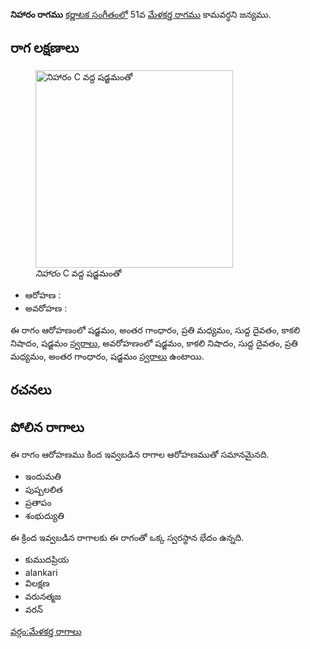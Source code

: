 {{Infobox ragam
	| name          	= నిహారం
	| synonym	    	= 
	| mela          	= 
	| chakra        	= 
	| janaka        	= 
	| type          	= ఔదవ
	| arohanam      	= {{svaraC|S|G3|M2|D1|N3|S'}} 
	| avarohanam    	= {{svaraC|S'|N3|D1|M2|G3|S}}
	| jeeva         	=
	| chhaya        	=
	| nyasa         	=
	| vishesha      	= 
	| equivalent  		= 
}}
{{కర్ణాటక సంగీత రాగాలు}}
'''నిహారం రాగము''' [[కర్ణాటక సంగీతం]]లో 51వ [[మేళకర్త రాగము]] కామవర్ధని జన్యము. 


==రాగ లక్షణాలు==
[[Image:niharam_kb2wiki.png|thumb|right|316px|''నిహారం'' C వద్ద షడ్జమంతో]]

* ఆరోహణ : {{svaraC|S|G3|M2|D1|N3|S'}} 
* అవరోహణ : {{svaraC|S'|N3|D1|M2|G3|S}}

ఈ రాగం ఆరోహణంలో షడ్జమం, అంతర గాంధారం, ప్రతి మధ్యమం, సుద్ద దైవతం, కాకలి  నిషాదం, షడ్జమం [[స్వరాలు]], అవరోహణంలో షడ్జమం, కాకలి  నిషాదం, సుద్ద దైవతం, ప్రతి మధ్యమం, అంతర గాంధారం, షడ్జమం [[స్వరాలు]] ఉంటాయి.

==రచనలు==



==పోలిన రాగాలు==
ఈ రాగం ఆరోహణము కింద ఇవ్వబడిన రాగాల ఆరోహణముతో సమానమైనది.
* ఇందుమతి
* పుష్పలలిత
*  ప్రతాపం
* శంభుద్యుతి

ఈ క్రింద ఇవ్వబడిన రాగాలకు ఈ రాగంతో ఒక్క స్వరస్థాన భేదం ఉన్నది.
* కుముదప్రియ
* alankari
* విలక్షణ
*  వరునత్మజ
* వరన్



[[వర్గం:మేళకర్త రాగాలు]]